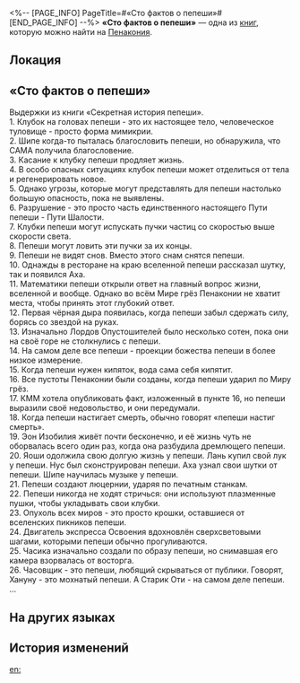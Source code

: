 <%-- [PAGE_INFO]
PageTitle=#«Сто фактов о пепеши»#
[END_PAGE_INFO] --%>
{{Дополнить}}
{{Книга Инфобокс
|id           = 356
|partIds      = 190646
|Название     = 
|Изображение  = Предмет Книга Пенакония.png
|Мир          = Пенакония
|Томов        = 1
|Автор        = <!--нужно добавить-->
|Описание     = Загадочная статья, появившаяся в углу площадки. Пестрит абсурдными заявлениями, автор неизвестен.
|Том1         = {{tx}}
|Источник1    = {{tx|Отсутствует источник}}
|Персонажи    = 
|Фракции      = 
}}
'''«Сто фактов о пепеши»''' — одна из [[Книги|книг]], которую можно найти на [[Пенакония]].

==Локация==
{{Отметка карты|<!--название карты-->|<!--id отметки-->}}

==«Сто фактов о пепеши»==
Выдержки из книги «Секретная история пепеши».<br />
1. Клубок на головах пепеши - это их настоящее тело, человеческое туловище - просто форма мимикрии.<br />
2. Шипе когда-то пыталась благословить пепеши, но обнаружила, что САМА получила благословение.<br />
3. Касание к клубку пепеши продляет жизнь.<br />
4. В особо опасных ситуациях клубок пепеши может отделиться от тела и регенерировать новое.<br />
5. Однако угрозы, которые могут представлять для пепеши настолько большую опасность, пока не выявлены.<br />
6. Разрушение - это просто часть единственного настоящего Пути пепеши - Пути Шалости.<br />
7. Клубки пепеши могут испускать пучки частиц со скоростью выше скорости света.<br />
8. Пепеши могут ловить эти пучки за их концы.<br />
9. Пепеши не видят снов. Вместо этого снам снятся пепеши.<br />
10. Однажды в ресторане на краю вселенной пепеши рассказал шутку, так и появился Аха.<br />
11. Математики пепеши открыли ответ на главный вопрос жизни, вселенной и вообще. Однако во всём Мире грёз Пенаконии не хватит места, чтобы принять этот глубокий ответ.<br />
12. Первая чёрная дыра появилась, когда пепеши забыл сдержать силу, борясь со звездой на руках.<br />
13. Изначально Лордов Опустошителей было несколько сотен, пока они на своё горе не столкнулись с пепеши.<br />
14. На самом деле все пепеши - проекции божества пепеши в более низкое измерение.<br />
15. Когда пепеши нужен кипяток, вода сама себя кипятит.<br />
16. Все пустоты Пенаконии были созданы, когда пепеши ударил по Миру грёз.<br />
17. КММ хотела опубликовать факт, изложенный в пункте 16, но пепеши выразили своё недовольство, и они передумали.<br />
18. Когда пепеши настигает смерть, обычно говорят «пепеши настиг смерть».<br />
19. Эон Изобилия живёт почти бесконечно, и её жизнь чуть не оборвалась всего один раз, когда она разбудила дремлющего пепеши.<br />
20. Яоши одолжила свою долгую жизнь у пепеши. Лань купил свой лук у пепеши. Нус был сконструирован пепеши. Аха узнал свои шутки от пепеши. Шипе научилась музыке у пепеши.<br />
21. Пепеши создают люцернии, ударяя по печатным станкам.<br />
22. Пепеши никогда не ходят стричься: они используют плазменные пушки, чтобы укладывать свои клубки.<br />
23. Опухоль всех миров - это просто крошки, оставшиеся от вселенских пикников пепеши.<br />
24. Двигатель экспресса Освоения вдохновлён сверхсветовыми шагами, которыми пепеши обычно прогуливаются.<br />
25. Часика изначально создали по образу пепеши, но снимавшая его камера взорвалась от восторга.<br />
26. Часовщик - это пепеши, любящий скрываться от публики. Говорят, Хануну - это мохнатый пепеши. А Старик Оти - на самом деле пепеши.<br />
...

==На других языках==
{{На других языках
|en   = A Hundred Truths about the Pepeshi
|zhs  = 关于皮皮西的一百个事实
|zht  = 關於皮皮西的一百個事實
|ja   = ピピシに関する100の事実
|ko   = 페페시에 관한 백 가지 사실
|es   = Cien verdades sobre los pepeshianos
|fr   = 100&nbsp;choses à savoir sur les Pepeshi
|ru   = «Сто фактов о пепеши»
|th   = ร้อยเรื่องจริงเกี่ยวกับ Pepeshi
|vi   = 100 sự thật về Pepeshi
|de   = Hundert Wahrheiten über die Pepeshianer
|id   = Seratus Fakta Tentang Pepeshi
|pt   = Cem Verdades sobre os Pepeshianos
}}

==История изменений==
{{История изменений|3.5}}

[[en:]]